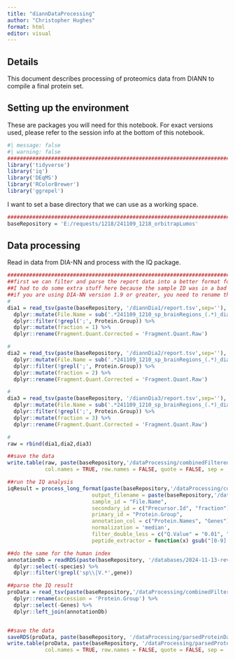```yaml
---
title: "diannDataProcessing"
author: "Christopher Hughes"
format: html
editor: visual
---
```


## Details

This document describes processing of proteomics data from DIANN to compile a final protein set.

## Setting up the environment

These are packages you will need for this notebook. For exact versions used, please refer to the session info at the bottom of this notebook.

```r
#| message: false
#| warning: false
##########################################################################################
library('tidyverse')
library('iq')
library('DEqMS')
library('RColorBrewer')
library('ggrepel')
```

I want to set a base directory that we can use as a working space.

```r
##########################################################################################
baseRepository = 'E:/requests/1218/241109_1218_orbitrapLumos'
```

## Data processing

Read in data from DIA-NN and process with the IQ package.

```r
##########################################################################################
##first we can filter and parse the report data into a better format for IQ
##I had to do some extra stuff here because the sample ID was in a bad format
##if you are using DIA-NN version 1.9 or greater, you need to rename the Fragment.Quant column
#
dia1 = read_tsv(paste(baseRepository, '/diannDia1/report.tsv',sep=''), show_col_types = FALSE) %>%
  dplyr::mutate(File.Name = sub('.*241109_1210_sp_brainRegions_(.*)_dia[123]\\.mzML', '\\1', File.Name)) %>%
  dplyr::filter(!grepl(';', Protein.Group)) %>%
  dplyr::mutate(fraction = 1) %>%
  dplyr::rename(Fragment.Quant.Corrected = 'Fragment.Quant.Raw')

#
dia2 = read_tsv(paste(baseRepository, '/diannDia2/report.tsv',sep=''), show_col_types = FALSE) %>%
  dplyr::mutate(File.Name = sub('.*241109_1210_sp_brainRegions_(.*)_dia[123]\\.mzML', '\\1', File.Name)) %>%
  dplyr::filter(!grepl(';', Protein.Group)) %>%
  dplyr::mutate(fraction = 2) %>%
  dplyr::rename(Fragment.Quant.Corrected = 'Fragment.Quant.Raw')

#
dia3 = read_tsv(paste(baseRepository, '/diannDia3/report.tsv',sep=''), show_col_types = FALSE) %>%
  dplyr::mutate(File.Name = sub('.*241109_1210_sp_brainRegions_(.*)_dia[123]\\.mzML', '\\1', File.Name)) %>%
  dplyr::filter(!grepl(';', Protein.Group)) %>%
  dplyr::mutate(fraction = 3) %>%
  dplyr::rename(Fragment.Quant.Corrected = 'Fragment.Quant.Raw')

#
raw = rbind(dia1,dia2,dia3)

##save the data
write.table(raw, paste(baseRepository,'/dataProcessing/combinedFilteredReportAnnotated.tsv',sep=''), 
            col.names = TRUE, row.names = FALSE, quote = FALSE, sep = '\t')

##run the IQ analysis
iqResult = process_long_format(paste(baseRepository,'/dataProcessing/combinedFilteredReportAnnotated.tsv',sep=''), 
                           output_filename = paste(baseRepository,'/dataProcessing/combinedFilteredReportAnnotatedIq.tsv',sep=''),
                           sample_id = "File.Name",
                           secondary_id = c("Precursor.Id", "fraction"),
                           primary_id = "Protein.Group",
                           annotation_col = c("Protein.Names", "Genes"),
                           normalization = 'median',
                           filter_double_less = c("Q.Value" = "0.01", "PG.Q.Value" = "0.01", "Lib.Q.Value" = "0.01", "Lib.PG.Q.Value" = "0.01"),
                           peptide_extractor = function(x) gsub("[0-9].*$", "", x))

##do the same for the human index
annotationDb = readRDS(paste(baseRepository, '/databases/2024-11-13-reviewed-UP000000589-spikein.fasta_index_trypticPeps.rds',sep='')) %>%
  dplyr::select(-species) %>%
  dplyr::filter(!grepl('sp\\|V.*',gene))

##parse the IQ result
proData = read_tsv(paste(baseRepository,'/dataProcessing/combinedFilteredReportAnnotatedIq.tsv',sep=''), show_col_types = FALSE) %>%
  dplyr::rename(accession = 'Protein.Group') %>%
  dplyr::select(-Genes) %>%
  dplyr::left_join(annotationDb)


##save the data
saveRDS(proData, paste(baseRepository, '/dataProcessing/parsedProteinData.rds', sep = ''))
write.table(proData, paste(baseRepository, '/dataProcessing/parsedProteinData.tsv', sep = ''), 
            col.names = TRUE, row.names = FALSE, quote = FALSE, sep = '\t')
```

